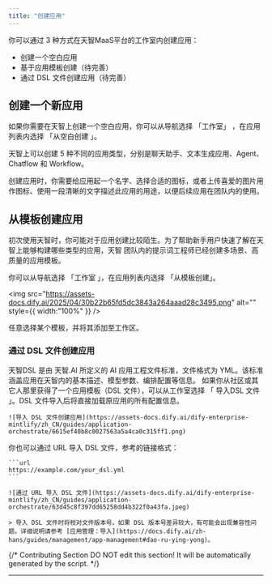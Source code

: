 ```yaml
---
title: "创建应用"
---
```


你可以通过 3 种方式在天智MaaS平台的工作室内创建应用：

- 创建一个空白应用
- 基于应用模板创建（待完善）
- 通过 DSL 文件创建应用（待完善）

## 创建一个新应用

如果你需要在天智上创建一个空白应用，你可以从导航选择 「工作室」 ，在应用列表内选择 「从空白创建 」。

天智上可以创建 5 种不同的应用类型，分别是聊天助手、文本生成应用、Agent、Chatflow 和 Workflow。

创建应用时，你需要给应用起一个名字、选择合适的图标，或者上传喜爱的图片用作图标、使用一段清晰的文字描述此应用的用途，以便后续应用在团队内的使用。

## 从模板创建应用

初次使用天智时，你可能对于应用创建比较陌生。为了帮助新手用户快速了解在天智上能够构建哪些类型的应用，天智 团队内的提示词工程师已经创建多场景、高质量的应用模板。

你可以从导航选择 「工作室 」，在应用列表内选择 「从模板创建」。

<img
  src="https://assets-docs.dify.ai/2025/04/30b22b65fd5dc3843a264aaad28c3495.png"
  alt=""
  style={{ width:"100%" }}
/>

任意选择某个模板，并将其添加至工作区。

### 通过 DSL 文件创建应用

<Info>
 天智DSL 是由 天智.AI 所定义的 AI 应用工程文件标准，文件格式为 YML。该标准涵盖应用在天智内的基本描述、模型参数、编排配置等信息。
</Info>

<Tabs>
  <Tab title="本地导入">
    如果你从社区或其它人那里获得了一个应用模板（DSL 文件），可以从工作室选择 「 导入DSL 文件 」。DSL 文件导入后将直接加载原应用的所有配置信息。

    ![导入 DSL 文件创建应用](https://assets-docs.dify.ai/dify-enterprise-mintlify/zh_CN/guides/application-orchestrate/6615ef40b8c0027563a5a4ca0c315ff1.png)
  </Tab>
  <Tab title="URL 导入">
    你也可以通过 URL 导入 DSL 文件，参考的链接格式：

    ```url
    https://example.com/your_dsl.yml
    ```

    ![通过 URL 导入 DSL 文件](https://assets-docs.dify.ai/dify-enterprise-mintlify/zh_CN/guides/application-orchestrate/63d45c8f397dd65258dd4b322f0a43fa.jpeg)

    > 导入 DSL 文件时将校对文件版本号。如果 DSL 版本号差异较大，有可能会出现兼容性问题。详细说明请参考 [应用管理：导入](https://docs.dify.ai/zh-hans/guides/management/app-management#dao-ru-ying-yong)。
  </Tab>
</Tabs>

{/*
Contributing Section
DO NOT edit this section!
It will be automatically generated by the script.
*/}

---